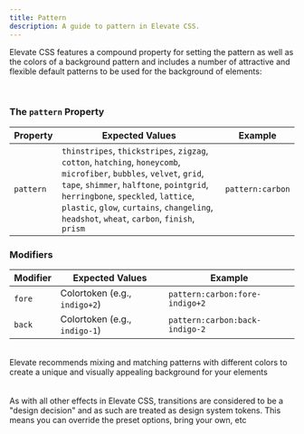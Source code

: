 ```yaml
---
title: Pattern
description: A guide to pattern in Elevate CSS.
---
```


Elevate CSS features a compound property for setting the pattern as well as the colors of a background pattern and includes a number of attractive and flexible default patterns to be used for the background of elements:

<br/>

### The `pattern` Property

| Property   | Expected Values | Example     |
|------------|--------------------|-----------------------|
| `pattern` | `thinstripes`, `thickstripes`, `zigzag`, `cotton`, `hatching`, `honeycomb`, `microfiber`, `bubbles`, `velvet`, `grid`, `tape`, `shimmer`, `halftone`, `pointgrid`, `herringbone`, `speckled`, `lattice`, `plastic`, `glow`, `curtains`, `changeling`, `headshot`, `wheat`, `carbon`, `finish`, `prism`  |  `pattern:carbon`  |


### Modifiers

| Modifier  | Expected Values | Example     |
|------------|--------------------|-----------------------|
| `fore` |  Colortoken (e.g., `indigo+2`) |  `pattern:carbon:fore-indigo+2`  |
| `back` |  Colortoken (e.g., `indigo-1`) |  `pattern:carbon:back-indigo-2`  |

<br/>
Elevate recommends mixing and matching patterns with different colors to create a unique and visually appealing background for your elements
<br/>

  <div class="w:full h:c4 pattern:carbon:fore-indigo+2:back-indigo-1 mg-t:d4 mg-b:d4"></div>

<br/>
<br/>


<Aside title="Effects are Token Driven">
As with all other effects in Elevate CSS, transitions are considered to be a "design decision" and as such are treated as design system tokens. This means you can override the preset options, bring your own, etc
</Aside>

<br/>
<br/>


 <div class="w:full h:c4 pattern:thinstripes mg-t:d4 mg-b:d4"></div>
  <div class="w:full h:c4 pattern:thickstripes mg-t:d4 mg-b:d4"></div>
  <div class="w:full h:c4 pattern:zigzag mg-t:d4 mg-b:d4"></div>
  <div class="w:full h:c4 pattern:cotton mg-t:d4 mg-b:d4"></div>
  <div class="w:full h:c4 pattern:hatching mg-t:d4 mg-b:d4"></div>
  <div class="w:full h:c4 pattern:honeycomb mg-t:d4 mg-b:d4"></div>
  <div class="w:full h:c4 pattern:microfiber mg-t:d4 mg-b:d4"></div>
  <div class="w:full h:c4 pattern:bubbles mg-t:d4 mg-b:d4"></div>
  <div class="w:full h:c4 pattern:velvet mg-t:d4 mg-b:d4"></div>
  <div class="w:full h:c4 pattern:grid mg-t:d4 mg-b:d4"></div>
  <div class="w:full h:c4 pattern:tape mg-t:d4 mg-b:d4"></div>
  <div class="w:full h:c4 pattern:shimmer mg-t:d4 mg-b:d4"></div>
  <div class="w:full h:c4 pattern:halftone mg-t:d4 mg-b:d4"></div>
  <div class="w:full h:c4 pattern:pointgrid mg-t:d4 mg-b:d4"></div>
  <div class="w:full h:c4 pattern:herringbone mg-t:d4 mg-b:d4"></div>
  <div class="w:full h:c4 pattern:speckled mg-t:d4 mg-b:d4"></div>
  <div class="w:full h:c4 pattern:lattice mg-t:d4 mg-b:d4"></div>
  <div class="w:full h:c4 pattern:plastic mg-t:d4 mg-b:d4"></div>
  <div class="w:full h:c4 pattern:glow mg-t:d4 mg-b:d4"></div>
  <div class="w:full h:c4 pattern:curtains mg-t:d4 mg-b:d4"></div>
  <div class="w:full h:c4 pattern:changeling mg-t:d4 mg-b:d4"></div>
  <div class="w:full h:c4 pattern:headshot mg-t:d4 mg-b:d4"></div>
  <div class="w:full h:c4 pattern:wheat mg-t:d4 mg-b:d4"></div>
  <div class="w:full h:c4 pattern:carbon mg-t:d4 mg-b:d4"></div>
  <div class="w:full h:c4 pattern:finish mg-t:d4 mg-b:d4"></div>
  <div class="w:full h:c4 pattern:prism mg-t:d4 mg-b:d4"></div>
